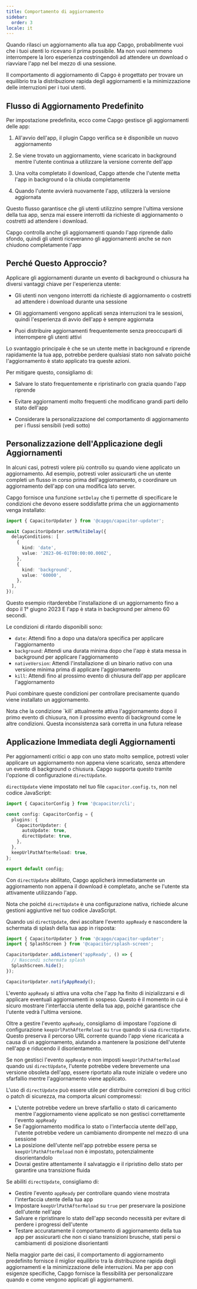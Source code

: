 ```yaml
---
title: Comportamento di aggiornamento
sidebar:
  order: 3
locale: it
---
```


Quando rilasci un aggiornamento alla tua app Capgo, probabilmente vuoi che i tuoi utenti lo ricevano il prima possibile. Ma non vuoi nemmeno interrompere la loro esperienza costringendoli ad attendere un download o riavviare l'app nel bel mezzo di una sessione.

Il comportamento di aggiornamento di Capgo è progettato per trovare un equilibrio tra la distribuzione rapida degli aggiornamenti e la minimizzazione delle interruzioni per i tuoi utenti.

## Flusso di Aggiornamento Predefinito

Per impostazione predefinita, ecco come Capgo gestisce gli aggiornamenti delle app:

<Steps>

1. All'avvio dell'app, il plugin Capgo verifica se è disponibile un nuovo aggiornamento

2. Se viene trovato un aggiornamento, viene scaricato in background mentre l'utente continua a utilizzare la versione corrente dell'app

3. Una volta completato il download, Capgo attende che l'utente metta l'app in background o la chiuda completamente

4. Quando l'utente avvierà nuovamente l'app, utilizzerà la versione aggiornata

</Steps>

Questo flusso garantisce che gli utenti utilizzino sempre l'ultima versione della tua app, senza mai essere interrotti da richieste di aggiornamento o costretti ad attendere i download.

<Aside type="tip">
Capgo controlla anche gli aggiornamenti quando l'app riprende dallo sfondo, quindi gli utenti riceveranno gli aggiornamenti anche se non chiudono completamente l'app
</Aside>

## Perché Questo Approccio?

Applicare gli aggiornamenti durante un evento di background o chiusura ha diversi vantaggi chiave per l'esperienza utente:

- Gli utenti non vengono interrotti da richieste di aggiornamento o costretti ad attendere i download durante una sessione

- Gli aggiornamenti vengono applicati senza interruzioni tra le sessioni, quindi l'esperienza di avvio dell'app è sempre aggiornata

- Puoi distribuire aggiornamenti frequentemente senza preoccuparti di interrompere gli utenti attivi

Lo svantaggio principale è che se un utente mette in background e riprende rapidamente la tua app, potrebbe perdere qualsiasi stato non salvato poiché l'aggiornamento è stato applicato tra queste azioni.

Per mitigare questo, consigliamo di:

- Salvare lo stato frequentemente e ripristinarlo con grazia quando l'app riprende

- Evitare aggiornamenti molto frequenti che modificano grandi parti dello stato dell'app

- Considerare la personalizzazione del comportamento di aggiornamento per i flussi sensibili (vedi sotto)

## Personalizzazione dell'Applicazione degli Aggiornamenti

In alcuni casi, potresti volere più controllo su quando viene applicato un aggiornamento. Ad esempio, potresti voler assicurarti che un utente completi un flusso in corso prima dell'aggiornamento, o coordinare un aggiornamento dell'app con una modifica lato server.

Capgo fornisce una funzione `setDelay` che ti permette di specificare le condizioni che devono essere soddisfatte prima che un aggiornamento venga installato:

```typescript
import { CapacitorUpdater } from '@capgo/capacitor-updater';

await CapacitorUpdater.setMultiDelay({
  delayConditions: [
    {
      kind: 'date',
      value: '2023-06-01T00:00:00.000Z',
    },
    {
      kind: 'background',
      value: '60000',
    },
  ],
});
```

Questo esempio ritarderebbe l'installazione di un aggiornamento fino a dopo il 1° giugno 2023 E l'app è stata in background per almeno 60 secondi.

Le condizioni di ritardo disponibili sono:

- `date`: Attendi fino a dopo una data/ora specifica per applicare l'aggiornamento
- `background`: Attendi una durata minima dopo che l'app è stata messa in background per applicare l'aggiornamento
- `nativeVersion`: Attendi l'installazione di un binario nativo con una versione minima prima di applicare l'aggiornamento
- `kill`: Attendi fino al prossimo evento di chiusura dell'app per applicare l'aggiornamento

Puoi combinare queste condizioni per controllare precisamente quando viene installato un aggiornamento.

<Aside type="danger">
Nota che la condizione `kill` attualmente attiva l'aggiornamento dopo il primo evento di chiusura, non il prossimo evento di background come le altre condizioni. Questa inconsistenza sarà corretta in una futura release
</Aside>

## Applicazione Immediata degli Aggiornamenti

Per aggiornamenti critici o app con uno stato molto semplice, potresti voler applicare un aggiornamento non appena viene scaricato, senza attendere un evento di background o chiusura. Capgo supporta questo tramite l'opzione di configurazione `directUpdate`.

`directUpdate` viene impostato nel tuo file `capacitor.config.ts`, non nel codice JavaScript:

```typescript
import { CapacitorConfig } from '@capacitor/cli';

const config: CapacitorConfig = {
  plugins: {
    CapacitorUpdater: {
      autoUpdate: true,
      directUpdate: true,
    },
  },
  keepUrlPathAfterReload: true,
};

export default config;
```

Con `directUpdate` abilitato, Capgo applicherà immediatamente un aggiornamento non appena il download è completato, anche se l'utente sta attivamente utilizzando l'app.

Nota che poiché `directUpdate` è una configurazione nativa, richiede alcune gestioni aggiuntive nel tuo codice JavaScript.

Quando usi `directUpdate`, devi ascoltare l'evento `appReady` e nascondere la schermata di splash della tua app in risposta:

```js
import { CapacitorUpdater } from '@capgo/capacitor-updater';
import { SplashScreen } from '@capacitor/splash-screen';

CapacitorUpdater.addListener('appReady', () => {
  // Nascondi schermata splash
  SplashScreen.hide();
});

CapacitorUpdater.notifyAppReady();
```

L'evento `appReady` si attiva una volta che l'app ha finito di inizializzarsi e di applicare eventuali aggiornamenti in sospeso. Questo è il momento in cui è sicuro mostrare l'interfaccia utente della tua app, poiché garantisce che l'utente vedrà l'ultima versione.

Oltre a gestire l'evento `appReady`, consigliamo di impostare l'opzione di configurazione `keepUrlPathAfterReload` su `true` quando si usa `directUpdate`. Questo preserva il percorso URL corrente quando l'app viene ricaricata a causa di un aggiornamento, aiutando a mantenere la posizione dell'utente nell'app e riducendo il disorientamento.

Se non gestisci l'evento `appReady` e non imposti `keepUrlPathAfterReload` quando usi `directUpdate`, l'utente potrebbe vedere brevemente una versione obsoleta dell'app, essere riportato alla route iniziale o vedere uno sfarfallio mentre l'aggiornamento viene applicato.

L'uso di `directUpdate` può essere utile per distribuire correzioni di bug critici o patch di sicurezza, ma comporta alcuni compromessi:

- L'utente potrebbe vedere un breve sfarfallio o stato di caricamento mentre l'aggiornamento viene applicato se non gestisci correttamente l'evento `appReady`
- Se l'aggiornamento modifica lo stato o l'interfaccia utente dell'app, l'utente potrebbe vedere un cambiamento dirompente nel mezzo di una sessione
- La posizione dell'utente nell'app potrebbe essere persa se `keepUrlPathAfterReload` non è impostato, potenzialmente disorientandolo
- Dovrai gestire attentamente il salvataggio e il ripristino dello stato per garantire una transizione fluida

Se abiliti `directUpdate`, consigliamo di:

- Gestire l'evento `appReady` per controllare quando viene mostrata l'interfaccia utente della tua app
- Impostare `keepUrlPathAfterReload` su `true` per preservare la posizione dell'utente nell'app
- Salvare e ripristinare lo stato dell'app secondo necessità per evitare di perdere i progressi dell'utente
- Testare accuratamente il comportamento di aggiornamento della tua app per assicurarti che non ci siano transizioni brusche, stati persi o cambiamenti di posizione disorientanti

Nella maggior parte dei casi, il comportamento di aggiornamento predefinito fornisce il miglior equilibrio tra la distribuzione rapida degli aggiornamenti e la minimizzazione delle interruzioni. Ma per app con esigenze specifiche, Capgo fornisce la flessibilità per personalizzare quando e come vengono applicati gli aggiornamenti.